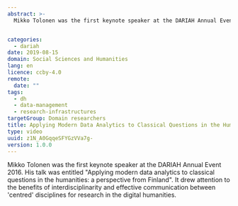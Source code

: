 ```yaml
---
abstract: >-
  Mikko Tolonen was the first keynote speaker at the DARIAH Annual Event 2016.  His talk was entitled 'Applying modern data analytics to classical questions in the humanities: a perspective from Finland'. It drew attention to the benefits of interdisciplinarity and effective communication between 'centred' disciplines for research in the digital humanities


categories:
  - dariah
date: 2019-08-15
domain: Social Sciences and Humanities
lang: en
licence: ccby-4.0
remote:
  date: ""
tags:
  - dh
  - data-management
  - research-infrastructures
targetGroup: Domain researchers
title: Applying Modern Data Analytics to Classical Questions in the Humanities
type: video
uuid: z1N_A0GqqeSFYGzVVa7g-
version: 1.0.0
---
```


Mikko Tolonen was the first keynote speaker at the DARIAH Annual Event 2016. His talk was entitled "Applying modern data analytics to classical questions in the humanities: a perspective from Finland". It drew attention to the benefits of interdisciplinarity and effective communication between 'centred' disciplines for research in the digital humanities.

<VideoCard
  title="Applying Modern Data Analytics to Classical Questions in the Humanities"
  id="R3k4OJUToXU"
  image="/assets/images/cms/resources/applying-modern-data-analytics-to-classical-questions-in-the-humanities/mikko-tolonen.png"
/>
